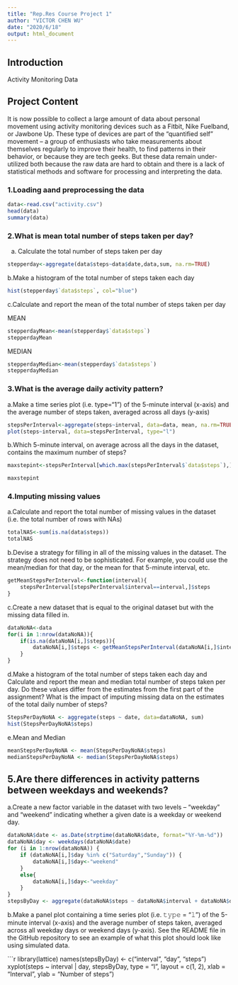 ```yaml
---
title: "Rep.Res Course Project 1"
author: "VICTOR CHEN WU"
date: "2020/6/18"
output: html_document
---
```


## Introduction
Activity Monitoring Data

## Project Content

It is now possible to collect a large amount of data about personal movement using activity monitoring devices such as a Fitbit, Nike Fuelband, or Jawbone Up. These type of devices are part of the “quantified self” movement – a group of enthusiasts who take measurements about themselves regularly to improve their health, to find patterns in their behavior, or because they are tech geeks. But these data remain under-utilized both because the raw data are hard to obtain and there is a lack of statistical methods and software for processing and interpreting the data.

### 1.Loading aand preprocessing the data

```r
data<-read.csv("activity.csv")
head(data)
summary(data)
```

### 2.What is mean total number of steps taken per day?

a. Calculate the total number of steps taken per day

```r
stepperday<-aggregate(data$steps~data$date,data,sum, na.rm=TRUE)
```

b.Make a histogram of the total number of steps taken each day

```r
hist(stepperday$`data$steps`, col="blue")
```

c.Calculate and report the mean of the total number of steps taken per day

MEAN
```r
stepperdayMean<-mean(stepperday$`data$steps`)
stepperdayMean
```
MEDIAN
```r
stepperdayMedian<-mean(stepperday$`data$steps`)
stepperdayMedian
```

### 3.What is the average daily activity pattern?

a.Make a time series plot (i.e. type="1") of the 5-minute interval (x-axis) and the average number of steps taken, averaged across all days (y-axis)

```r
stepsPerInterval<-aggregate(steps~interval, data=data, mean, na.rm=TRUE)
plot(steps~interval, data=stepsPerInterval, type="l")
```

b.Which 5-minute interval, on average across all the days in the dataset, contains the maximum number of steps?

```r
maxstepint<-stepsPerInterval[which.max(stepsPerInterval$`data$steps`),]$`data$interval`

maxstepint
```

### 4.Imputing missing values
a.Calculate and report the total number of missing values in the dataset (i.e. the total number of rows with NAs)
```r
totalNAS<-sum(is.na(data$steps))
totalNAS
```

b.Devise a strategy for filling in all of the missing values in the dataset. The strategy does not need to be sophisticated. For example, you could use the mean/median for that day, or the mean for that 5-minute interval, etc.

```r
getMeanStepsPerInterval<-function(interval){
    stepsPerInterval[stepsPerInterval$interval==interval,]$steps
}
```
c.Create a new dataset that is equal to the original dataset but with the missing data filled in.
```r
dataNoNA<-data
for(i in 1:nrow(dataNoNA)){
    if(is.na(dataNoNA[i,]$steps)){
        dataNoNA[i,]$steps <- getMeanStepsPerInterval(dataNoNA[i,]$interval)
    }
}
```

d.Make a histogram of the total number of steps taken each day and Calculate and report the mean and median total number of steps taken per day. Do these values differ from the estimates from the first part of the assignment? What is the impact of imputing missing data on the estimates of the total daily number of steps?

```r

StepsPerDayNoNA <- aggregate(steps ~ date, data=dataNoNA, sum)
hist(StepsPerDayNoNA$steps)
```

e.Mean and Median

```r
meanStepsPerDayNoNA <- mean(StepsPerDayNoNA$steps)
medianStepsPerDayNoNA <- median(StepsPerDayNoNA$steps)
```

## 5.Are there differences in activity patterns between weekdays and weekends?

a.Create a new factor variable in the dataset with two levels – “weekday” and “weekend” indicating whether a given date is a weekday or weekend day.

```r
dataNoNA$date <- as.Date(strptime(dataNoNA$date, format="%Y-%m-%d"))
dataNoNA$day <- weekdays(dataNoNA$date)
for (i in 1:nrow(dataNoNA)) {
    if (dataNoNA[i,]$day %in% c("Saturday","Sunday")) {
        dataNoNA[i,]$day<-"weekend"
    }
    else{
        dataNoNA[i,]$day<-"weekday"
    }
}
stepsByDay <- aggregate(dataNoNA$steps ~ dataNoNA$interval + dataNoNA$day, dataNoNA, mean)
```

b.Make a panel plot containing a time series plot (i.e. 𝚝𝚢𝚙𝚎 = “𝚕”) of the 5-minute interval (x-axis) and the average number of steps taken, averaged across all weekday days or weekend days (y-axis). See the README file in the GitHub repository to see an example of what this plot should look like using simulated data.

```r
library(lattice)
names(stepsByDay) <- c("interval", "day", "steps")
xyplot(steps ~ interval | day, stepsByDay, type = "l", layout = c(1, 2), 
    xlab = "Interval", ylab = "Number of steps")